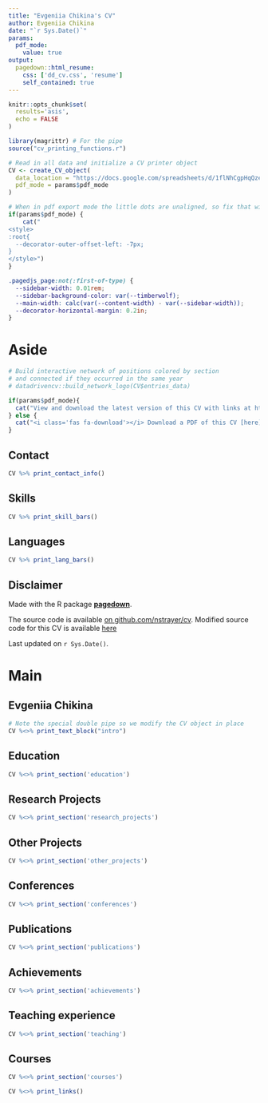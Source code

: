 ```yaml
---
title: "Evgeniia Chikina's CV"
author: Evgeniia Chikina
date: "`r Sys.Date()`"
params:
  pdf_mode:
    value: true
output:
  pagedown::html_resume:
    css: ['dd_cv.css', 'resume']
    self_contained: true
---
```


```r
knitr::opts_chunk$set(
  results='asis', 
  echo = FALSE
)

library(magrittr) # For the pipe
source("cv_printing_functions.r")

# Read in all data and initialize a CV printer object
CV <- create_CV_object(
  data_location = "https://docs.google.com/spreadsheets/d/1flNhCgpHqQze6IjGkt9S8eMzBJz6zA9NqgLFDmE_ug4/edit?usp=sharing",  
  pdf_mode = params$pdf_mode
)

```


```r
# When in pdf export mode the little dots are unaligned, so fix that with some conditional CSS.
if(params$pdf_mode) {
    cat("
<style>
:root{
  --decorator-outer-offset-left: -7px;
}
</style>")
}
```

<!-- taken from https://github.com/nstrayer/cv/issues/24 -->
```css
.pagedjs_page:not(:first-of-type) {
  --sidebar-width: 0.01rem;
  --sidebar-background-color: var(--timberwolf);
  --main-width: calc(var(--content-width) - var(--sidebar-width));
  --decorator-horizontal-margin: 0.2in;
}
```


Aside
================================================================================

```r
# Build interactive network of positions colored by section
# and connected if they occurred in the same year
# datadrivencv::build_network_logo(CV$entries_data)
```

```r
if(params$pdf_mode){
  cat("View and download the latest version of this CV with links at https://github.com/JaneChik/cv or [here](https://drive.google.com/drive/folders/11J6q1Qji4Ab4Z6LnwtBZl5XUZ-p3zPMS?usp=sharing)")
} else {
  cat("<i class='fas fa-download'></i> Download a PDF of this CV [here](https://github.com/JaneChik/cv) or [here](https://drive.google.com/drive/folders/11J6q1Qji4Ab4Z6LnwtBZl5XUZ-p3zPMS?usp=sharing)")
}
```

Contact {#contact}
--------------------------------------------------------------------------------

```r
CV %>% print_contact_info()
```



Skills {#skills}
--------------------------------------------------------------------------------

```r
CV %>% print_skill_bars()
```



Languages {#languages}
--------------------------------------------------------------------------------

```r
CV %>% print_lang_bars()
```



Disclaimer {#disclaimer}
--------------------------------------------------------------------------------

Made with the R package [**pagedown**](https://github.com/rstudio/pagedown). 

The source code is available [on github.com/nstrayer/cv](https://github.com/nstrayer/datadrivencv).
Modified source code for this CV is available [here](https://github.com/JaneChik/cv)

Last updated on `r Sys.Date()`.



Main
================================================================================

Evgeniia Chikina {#title}
--------------------------------------------------------------------------------

```r
# Note the special double pipe so we modify the CV object in place
CV %<>% print_text_block("intro") 
```



Education {data-icon=graduation-cap data-concise=true}
--------------------------------------------------------------------------------

```r
CV %<>% print_section('education')
```



Research Projects {data-icon=laptop}
--------------------------------------------------------------------------------

```r
CV %<>% print_section('research_projects')
```



Other Projects {data-icon=handshake}
--------------------------------------------------------------------------------

```r
CV %<>% print_section('other_projects')
```



Conferences {data-icon=comment-dots data-concise=true}
--------------------------------------------------------------------------------

```r
CV %<>% print_section('conferences')
```



Publications {data-icon=book data-concise=true}
--------------------------------------------------------------------------------

```r
CV %<>% print_section('publications')
```



Achievements {data-icon=award}
--------------------------------------------------------------------------------

```r
CV %<>% print_section('achievements')
```



Teaching experience {data-icon=chalkboard-teacher}
--------------------------------------------------------------------------------

```r
CV %<>% print_section('teaching')
```



Courses {data-icon=user-graduate}
--------------------------------------------------------------------------------

```r
CV %<>% print_section('courses')
```


```r
CV %<>% print_links()
```

